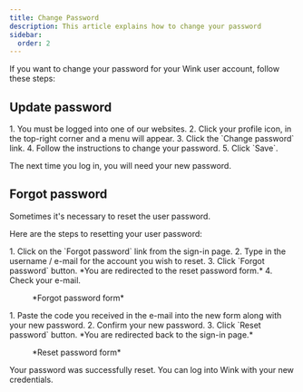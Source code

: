 ```yaml
---
title: Change Password
description: This article explains how to change your password
sidebar:
  order: 2
---
```



If you want to change your password for your Wink user account, follow these steps:

## Update password

<Steps>
1. You must be logged into one of our websites.
2. Click your profile icon, in the top-right corner and a menu will appear.
3. Click the `Change password` link.
4. Follow the instructions to change your password.
5. Click `Save`.
</Steps>

The next time you log in, you will need your new password.

## Forgot password

Sometimes it's necessary to reset the user password.

Here are the steps to resetting your user password:

<Steps>
1. Click on the `Forgot password` link from the sign-in page.
2. Type in the username / e-mail for the account you wish to reset.
3. Click `Forgot password` button. *You are redirected to the reset password form.*
4. Check your e-mail.
</Steps>

<figure>
<CloudinaryImage
      width="350"
      height="354"
      resize="scale"
      quality="best"
      alt="Forgot password"
      src="academy/forgot-password"
      errorImage="noimage_opaque_nyrtl0.png"
    />
    <figcaption>*Forgot password form*</figcaption>
</figure>

<Steps>
1. Paste the code you received in the e-mail into the new form along with your new password.
2. Confirm your new password.
3. Click `Reset password` button. *You are redirected back to the sign-in page.*
</Steps>

<figure>
<CloudinaryImage
      width="350"
      height="467"
      resize="scale"
      quality="best"
      alt="Reset password"
      src="academy/reset-password"
      errorImage="noimage_opaque_nyrtl0.png"
    />
    <figcaption>*Reset password form*</figcaption>
</figure>

Your password was successfully reset. You can log into Wink with your new credentials.
